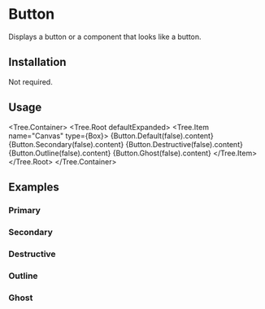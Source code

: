 
# Button

Displays a button or a component that looks like a button.

<ComponentsTabs component={Button.Default()} />

## Installation

Not required.

## Usage

<Tree.Container>
  <Tree.Root defaultExpanded>
    <Tree.Item name="Canvas" type={Box}>
      {Button.Default(false).content}
      {Button.Secondary(false).content}
      {Button.Destructive(false).content}
      {Button.Outline(false).content}
      {Button.Ghost(false).content}
    </Tree.Item>
  </Tree.Root>
</Tree.Container>

## Examples

### Primary

<ComponentsTabs component={Button.Default()} />

### Secondary

<ComponentsTabs component={Button.Secondary()} />

### Destructive

<ComponentsTabs component={Button.Destructive()} />

### Outline

<ComponentsTabs component={Button.Outline()} />

### Ghost

<ComponentsTabs component={Button.Ghost()} />
